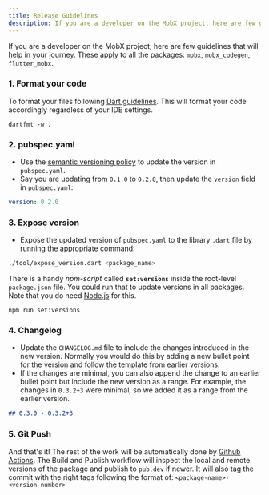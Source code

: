 ```yaml
---
title: Release Guidelines
description: If you are a developer on the MobX project, here are few guidelines that will help in your journey.
---
```


If you are a developer on the MobX project, here are few guidelines that will help in your journey. These apply to all the packages: `mobx`, `mobx_codegen`, `flutter_mobx`.

### 1. Format your code

To format your files following [Dart guidelines](https://dart.dev/guides/language/effective-dart/style#formatting). This will format your code accordingly regardless of your IDE settings.
```
dartfmt -w .
```

### 2. pubspec.yaml

- Use the [semantic versioning policy](https://dart.dev/tools/pub/versioning) to update the version in `pubspec.yaml`.
- Say you are updating from `0.1.0` to `0.2.0`, then update the `version` field in `pubspec.yaml`:

```yaml
version: 0.2.0
```

### 3. Expose version

- Expose the updated version of `pubspec.yaml` to the library `.dart` file by running the appropriate command:

```bash
./tool/expose_version.dart <package_name>
```

There is a handy _npm-script_ called **`set:versions`** inside the root-level `package.json` file. You could run that to update versions in all packages. Note that you do need [Node.js](https://nodejs.org) for this.

```
npm run set:versions
```

### 4. Changelog

- Update the `CHANGELOG.md` file to include the changes introduced in the new version. Normally you would do this by adding a new bullet point for the version and follow the template from earlier versions.
- If the changes are minimal, you can also append the change to an earlier bullet point but include the new version as a range. For example, the changes in `0.3.2+3` were minimal, so we added it as a range from the earlier version.

```markdown
## 0.3.0 - 0.3.2+3
```

### 5. Git Push

And that's it! The rest of the work will be automatically done by [Github Actions](https://github.com/mobxjs/mobx.dart/actions).
The Build and Publish workflow will inspect
the local and remote versions of the package and publish to `pub.dev` if newer. It will also tag the commit with the right
tags following the format of: `<package-name>-<version-number>`
